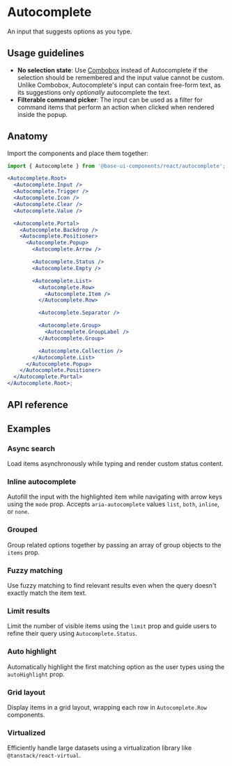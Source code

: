 # Autocomplete

<Subtitle>An input that suggests options as you type.</Subtitle>
<Meta
  name="description"
  content="A high-quality, unstyled React autocomplete component that renders an input with a list of filtered options."
/>


<DemoAutocompleteHero />

## Usage guidelines

- **No selection state**: Use [Combobox](/react/components/combobox) instead of Autocomplete if the selection should be remembered and the input value cannot be custom. Unlike Combobox, Autocomplete's input can contain free-form text, as its suggestions only _optionally_ autocomplete the text.
- **Filterable command picker**: The input can be used as a filter for command items that perform an action when clicked when rendered inside the popup.

## Anatomy

Import the components and place them together:

```jsx title="Anatomy"
import { Autocomplete } from '@base-ui-components/react/autocomplete';

<Autocomplete.Root>
  <Autocomplete.Input />
  <Autocomplete.Trigger />
  <Autocomplete.Icon />
  <Autocomplete.Clear />
  <Autocomplete.Value />

  <Autocomplete.Portal>
    <Autocomplete.Backdrop />
    <Autocomplete.Positioner>
      <Autocomplete.Popup>
        <Autocomplete.Arrow />

        <Autocomplete.Status />
        <Autocomplete.Empty />

        <Autocomplete.List>
          <Autocomplete.Row>
            <Autocomplete.Item />
          </Autocomplete.Row>

          <Autocomplete.Separator />

          <Autocomplete.Group>
            <Autocomplete.GroupLabel />
          </Autocomplete.Group>

          <Autocomplete.Collection />
        </Autocomplete.List>
      </Autocomplete.Popup>
    </Autocomplete.Positioner>
  </Autocomplete.Portal>
</Autocomplete.Root>;
```

## API reference

<Reference component="Autocomplete" parts="Root, Value" />
<Reference
  component="Combobox"
  as="Autocomplete"
  parts="Input, Trigger, Icon, Clear, List, Portal, Backdrop, Positioner, Popup, Arrow, Status, Empty, Collection, Row, Item, Group, GroupLabel, Separator"
/>

## Examples

### Async search

Load items asynchronously while typing and render custom status content.


<DemoAutocompleteAsync compact />

### Inline autocomplete

Autofill the input with the highlighted item while navigating with arrow keys using the `mode` prop. Accepts `aria-autocomplete` values `list`, `both`, `inline`, or `none`.


<DemoAutocompleteInline compact />

### Grouped

Group related options together by passing an array of group objects to the `items` prop.


<DemoAutocompleteGrouped compact />

### Fuzzy matching

Use fuzzy matching to find relevant results even when the query doesn't exactly match the item text.


<DemoAutocompleteFuzzyMatching compact />

### Limit results

Limit the number of visible items using the `limit` prop and guide users to refine their query using `Autocomplete.Status`.


<DemoAutocompleteLimit compact />

### Auto highlight

Automatically highlight the first matching option as the user types using the `autoHighlight` prop.


<DemoAutocompleteAutoHighlight compact />

### Grid layout

Display items in a grid layout, wrapping each row in `Autocomplete.Row` components.


<DemoAutocompleteGrid compact />

### Virtualized

Efficiently handle large datasets using a virtualization library like `@tanstack/react-virtual`.


<DemoAutocompleteVirtualized compact />

